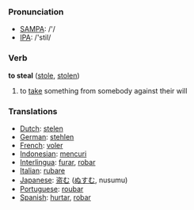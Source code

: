 === Pronunciation ===
*[[w:SAMPA|SAMPA]]: /'/
*[[w:IPA|IPA]]: /'stil/

=== Verb ===

'''to steal''' ([[stole]], [[stolen]])

# to [[take]] something from somebody against their will

=== Translations ===
*[[Dutch]]: [[stelen]]
*[[German]]: [[stehlen]] 
*[[French]]: [[voler]]
*[[Indonesian]]: [[curi|mencuri]]
*[[Interlingua]]: [[furar]], [[robar]] 
*[[Italian]]: [[rubare]]
*[[Japanese]]: [[盗む]] ([[ぬすむ]], nusumu)
*[[Portuguese]]: [[roubar]] 
*[[Spanish]]: [[hurtar]], [[robar]]